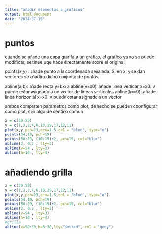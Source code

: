 ```yaml
---
title: "añadir elementos a graficos"
output: html_document
date: "2024-07-19"
---
```

 
# puntos

cuando se añade una capa grarifa a un grafico, el grafico ya no se puede modificar, se tinee uqe hace directamente sobre el original, 

points(x,y) : añade punto a la coordenada señalada. Si en x, y se dan vectores se añadira dicho conjunto de puntos.

abline(a,b): añade recta y=bx+a
abline(v=x0): añade linea verticar x=x0. v puede estar asignado a un vector de lineas verticales
abline(h=x0): añade linea horizontal x=x0. v puede estar asignado a un vector

ambos comparten parametros como plot, de hecho se pueden coonfigurar como plot, con algo de sentido comun

```r

x = c(50:59)
y = c(1,3,2,4,6,10,29,17,12,11)
plot(x,y,pch=23,cex=1.5,col = "blue", type="o") 
points(54,10, pch=19)
points(50:59, (10:19)+2, pch=19, col="blue")
abline(2, 0.2 , lty=2)
abline(v=54 , lty=3)
abline(h=10 , lty=4)

```

# añadiendo grilla



```r

x = c(50:59)
y = c(1,3,2,4,6,10,29,17,12,11)
plot(x,y,pch=23,cex=1.5,col = "blue", type="o") 
points(54,10, pch=19)
points(50:59, (10:19)+2, pch=19, col="blue")
abline(2, 0.2 , lty=2)
abline(v=54 , lty=3)
abline(h=10 , lty=4)
#grilla
abline(v=50:59,h=0:30,lty="dotted", col = "grey")


```



